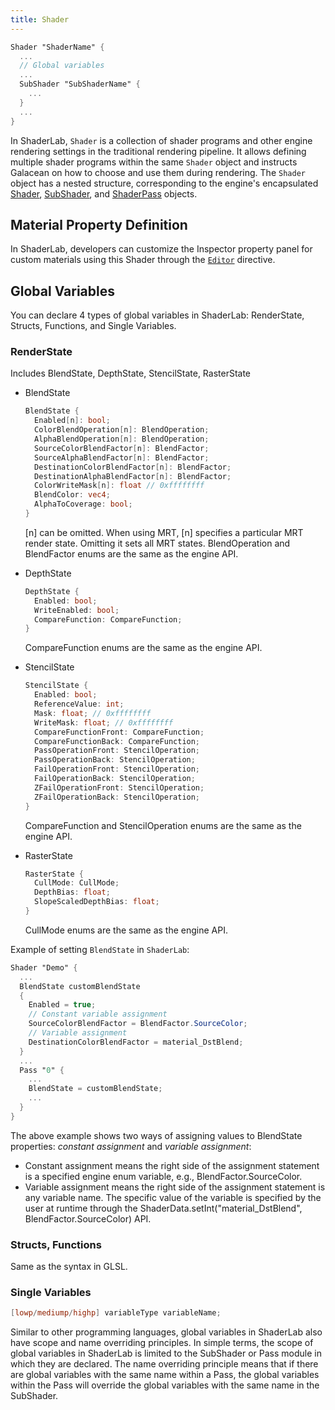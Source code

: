 ```yaml
---
title: Shader
---
```


```glsl
Shader "ShaderName" {
  ...
  // Global variables
  ...
  SubShader "SubShaderName" {
    ...
  }
  ...
}
```

In ShaderLab, `Shader` is a collection of shader programs and other engine rendering settings in the traditional rendering pipeline. It allows defining multiple shader programs within the same `Shader` object and instructs Galacean on how to choose and use them during rendering. The `Shader` object has a nested structure, corresponding to the engine's encapsulated [Shader](/apis/galacean/#Shader), [SubShader](/apis/galacean/#SubShader), and [ShaderPass](/apis/galacean/#ShaderPass) objects.

## Material Property Definition

In ShaderLab, developers can customize the Inspector property panel for custom materials using this Shader through the [`Editor`](./editor/) directive.

## Global Variables

You can declare 4 types of global variables in ShaderLab: RenderState, Structs, Functions, and Single Variables.

### RenderState

Includes BlendState, DepthState, StencilState, RasterState

- BlendState

  ```glsl
  BlendState {
    Enabled[n]: bool;
    ColorBlendOperation[n]: BlendOperation;
    AlphaBlendOperation[n]: BlendOperation;
    SourceColorBlendFactor[n]: BlendFactor;
    SourceAlphaBlendFactor[n]: BlendFactor;
    DestinationColorBlendFactor[n]: BlendFactor;
    DestinationAlphaBlendFactor[n]: BlendFactor;
    ColorWriteMask[n]: float // 0xffffffff
    BlendColor: vec4;
    AlphaToCoverage: bool;
  }
  ```

  [n] can be omitted. When using MRT, [n] specifies a particular MRT render state. Omitting it sets all MRT states. BlendOperation and BlendFactor enums are the same as the engine API.

- DepthState

  ```glsl
  DepthState {
    Enabled: bool;
    WriteEnabled: bool;
    CompareFunction: CompareFunction;
  }
  ```

  CompareFunction enums are the same as the engine API.

- StencilState

  ```glsl
  StencilState {
    Enabled: bool;
    ReferenceValue: int;
    Mask: float; // 0xffffffff
    WriteMask: float; // 0xffffffff
    CompareFunctionFront: CompareFunction;
    CompareFunctionBack: CompareFunction;
    PassOperationFront: StencilOperation;
    PassOperationBack: StencilOperation;
    FailOperationFront: StencilOperation;
    FailOperationBack: StencilOperation;
    ZFailOperationFront: StencilOperation;
    ZFailOperationBack: StencilOperation;
  }
  ```

  CompareFunction and StencilOperation enums are the same as the engine API.

- RasterState

  ```glsl
  RasterState {
    CullMode: CullMode;
    DepthBias: float;
    SlopeScaledDepthBias: float;
  }
  ```

  CullMode enums are the same as the engine API.

Example of setting `BlendState` in `ShaderLab`:

```glsl
Shader "Demo" {
  ...
  BlendState customBlendState
  {
    Enabled = true;
    // Constant variable assignment
    SourceColorBlendFactor = BlendFactor.SourceColor;
    // Variable assignment
    DestinationColorBlendFactor = material_DstBlend;
  }
  ...
  Pass "0" {
    ...
    BlendState = customBlendState;
    ...
  }
}
```

The above example shows two ways of assigning values to BlendState properties: _constant assignment_ and _variable assignment_:

- Constant assignment means the right side of the assignment statement is a specified engine enum variable, e.g., BlendFactor.SourceColor.
- Variable assignment means the right side of the assignment statement is any variable name. The specific value of the variable is specified by the user at runtime through the ShaderData.setInt("material_DstBlend", BlendFactor.SourceColor) API.

### Structs, Functions

Same as the syntax in GLSL.

### Single Variables

```glsl
[lowp/mediump/highp] variableType variableName;
```

Similar to other programming languages, global variables in ShaderLab also have scope and name overriding principles. In simple terms, the scope of global variables in ShaderLab is limited to the SubShader or Pass module in which they are declared. The name overriding principle means that if there are global variables with the same name within a Pass, the global variables within the Pass will override the global variables with the same name in the SubShader.
